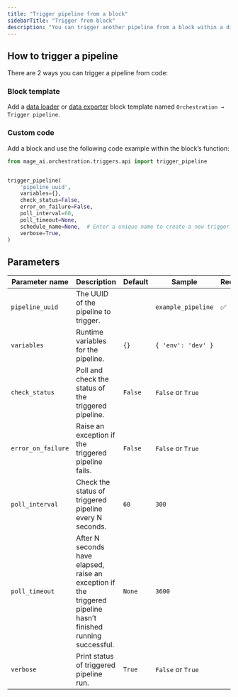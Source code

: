 ```yaml
---
title: "Trigger pipeline from a block"
sidebarTitle: "Trigger from block"
description: "You can trigger another pipeline from a block within a different pipeline."
---
```


## How to trigger a pipeline

There are 2 ways you can trigger a pipeline from code:

### Block template

Add a [data loader](/development/blocks/data_loaders/templates#trigger-pipeline)
or [data exporter](/development/blocks/data_exporters/templates#trigger-pipeline)
block template named `Orchestration → Trigger pipeline`.

### Custom code

Add a block and use the following code example within the block’s function:

```python
from mage_ai.orchestration.triggers.api import trigger_pipeline


trigger_pipeline(
    'pipeline_uuid',
    variables={},
    check_status=False,
    error_on_failure=False,
    poll_interval=60,
    poll_timeout=None,
    schedule_name=None,  # Enter a unique name to create a new trigger each time
    verbose=True,
)
```

## Parameters

| Parameter name | Description | Default | Sample | Required |
| --- | --- | --- | --- | --- |
| `pipeline_uuid` | The UUID of the pipeline to trigger. | | `example_pipeline` | ✅ |
| `variables` | Runtime variables for the pipeline. | `{}` | `{ 'env': 'dev' }` | |
| `check_status` | Poll and check the status of the triggered pipeline. | `False` | `False` or `True` | |
| `error_on_failure` | Raise an exception if the triggered pipeline fails. | `False` | `False` or `True` | |
| `poll_interval` | Check the status of triggered pipeline every N seconds. | `60` | `300` | |
| `poll_timeout` | After N seconds have elapsed, raise an exception if the triggered pipeline hasn’t finished running successful. | `None` | `3600` | |
| `verbose` | Print status of triggered pipeline run. | `True` | `False` or `True` | |
